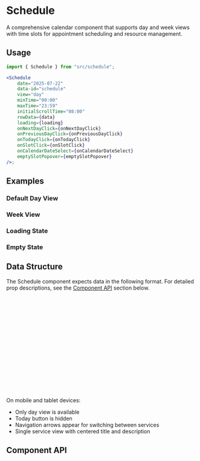 
<Meta of={ScheduleStories} />

# Schedule

A comprehensive calendar component that supports day and week views with time slots for appointment scheduling and resource management.

## Usage

```jsx
import { Schedule } from "src/schedule";

<Schedule
    date="2025-07-22"
    data-id="schedule"
    view="day"
    minTime="00:00"
    maxTime="23:59"
    initialScrollTime="08:00"
    rowData={data}
    loading={loading}
    onNextDayClick={onNextDayClick}
    onPreviousDayClick={onPreviousDayClick}
    onTodayClick={onTodayClick}
    onSlotClick={onSlotClick}
    onCalendarDateSelect={onCalendarDateSelect}
    emptySlotPopover={emptySlotPopover}
/>;
```

## Examples

### Default Day View

<Canvas of={ScheduleStories.Default} />

### Week View

<Canvas of={ScheduleStories.WeekView} />

### Loading State

<Canvas of={ScheduleStories.Loading} />

### Empty State

<Canvas of={ScheduleStories.Empty} />

## Data Structure

The Schedule component expects data in the following format. For detailed prop descriptions, see the [Component API](#component-api) section below.

```typescript
interface ScheduleRowData {
    id?: string;
    name: string; // Service/resource name
    rowCells: ScheduleSlotProps[];
}

interface ScheduleSlotProps {
    id?: string;
    date: string; // YYYY-MM-DD format
    startTime: string; // HH:mm format
    endTime: string; // HH:mm format
    status: "available" | "booked" | "blocked" | "pending";
    booked?: number; // Number of bookings
    capacity?: number; // Total capacity
    customPopover?: SchedulePopoverProps;
    onClick?: (data: ScheduleSlotProps, e: React.MouseEvent) => void;
}
```

On mobile and tablet devices:

-   Only day view is available
-   Today button is hidden
-   Navigation arrows appear for switching between services
-   Single service view with centered title and description

## Component API

<PropsTable />

